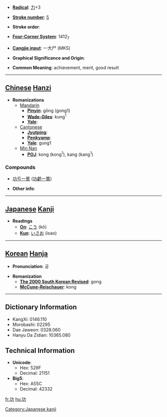 * '''[[Wiktionary:Chinese radical index| Radical]]''': [[Wiktionary:Chinese radical index 力|力]]+3

* '''[[Wiktionary:Chinese total strokes index|Stroke number]]''': [[Wiktionary:Chinese total strokes index 5|5]]

* '''Stroke order''': 

* '''[[Wiktionary:Chinese four corner index|Four-Corner System]]''': 1412<sub>7</sub>

* '''[[Wiktionary:Chinese Cangjie index|Cangjie input]]''': 一大尸 (MKS)

* '''Graphical Significance and Origin''': 

* '''Common Meaning''': achievement, merit, good result

----

== [[Chinese]] [[Hanzi]] ==

* '''Romanizations'''
** [[Mandarin]]
*** '''[[Pinyin]]''': gōng (gong1)
*** '''[[Wade-Giles]]''': kung<sup>1</sup>
*** '''[[Yale]]''': 
**[[Cantonese]]
***'''[[Jyutping]]''':
***'''[[Penkyamp]]''': 
***'''[[Yale]]''': gung1
**[[wikipedia:Min_Nan|Min Nan]]
***'''[[wikipedia:POJ|POJ]]''': kong (kong<sup>1</sup>), kang (kang<sup>1</sup>)

===Compounds===
{{top}}
*[[功亏一篑]] ([[功亏一篑|功虧一簣]])
{{mid}}
{{bottom}}

* '''Other info''': 

----

== [[Japanese]] [[Kanji]] ==

* '''Readings'''
** '''[[On]]''': [[こう]] (kō)
** '''[[Kun]]''': [[いさお]] (isao)

[[Category:Japanese kanji]]
----

== [[Korean]] [[Hanja]] ==

* '''Pronunciation''': 공

* '''Romanization'''
** '''[[The 2000 South Korean Revised Romanization|The 2000 South Korean Revised]]''': gong
** '''[[McCune-Reischauer]]''': kong

----

== Dictionary Information ==

* KangXi: 0146.110
* Morobashi: 02295
* Dae Jaweon: 0328.060
* Hanyu Da Zidian: 10365.080

== Technical Information ==

* '''Unicode''':
** Hex: 529F
** Decimal: 21151
* '''Big5''':
** Hex: A55C
** Decimal: 42332

[[fr:功]]
[[hu:功]]